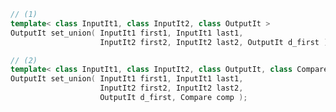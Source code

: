 ```cpp
// (1)
template< class InputIt1, class InputIt2, class OutputIt >
OutputIt set_union( InputIt1 first1, InputIt1 last1,
                    InputIt2 first2, InputIt2 last2, OutputIt d_first );

// (2)
template< class InputIt1, class InputIt2, class OutputIt, class Compare >
OutputIt set_union( InputIt1 first1, InputIt1 last1,
                    InputIt2 first2, InputIt2 last2,
                    OutputIt d_first, Compare comp );
```
